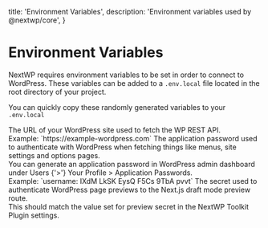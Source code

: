   title: 'Environment Variables',
  description: 'Environment variables used by @nextwp/core',
}

# Environment Variables

NextWP requires environment variables to be set in order to connect to WordPress.
These variables can be added to a `.env.local` file located in the root directory of your project.

You can quickly copy these randomly generated variables to your `.env.local`

<EnvCodeBlock />
<Properties>
  <Property name="NEXT_PUBLIC_WP_URL" type="string">
    The URL of your WordPress site used to fetch the WP REST API. <br />
    Example: `https://example-wordpress.com`
  </Property>
  <Property name="WP_APPLICATION_PASSWORD" type="string">
    The application password used to authenticate with WordPress when fetching
    things like menus, site settings and options pages. <br />
    You can generate an application password in WordPress admin dashboard under Users
    {'>'} Your Profile > Application Passwords. <br />
    Example: `username: IXdM LkSK EysQ F5Cs 9TbA pvvt`
  </Property>
  <Property name="NEXT_PREVIEW_SECRET" type="string">
    The secret used to authenticate WordPress page previews to the Next.js draft
    mode preview route. <br />
    This should match the value set for preview secret in the <Link href="/packages/wordpress/nextwp-toolkit-plugin">
      NextWP Toolkit Plugin
    </Link> settings.
  </Property>
  <Property name="REVALIDATE_SECRET_KEY" type="string">
    <RevalidateEnvDescription />
  </Property>
</Properties>
